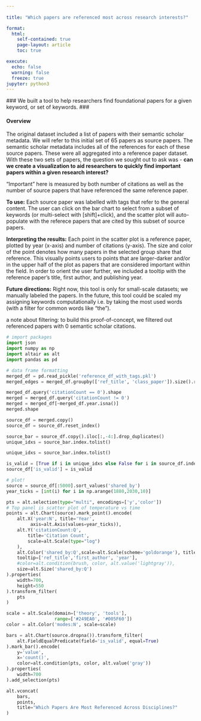 ```yaml
---
  
title: "Which papers are referenced most across research interests?"

format:
  html:
    self-contained: true
    page-layout: article
    toc: true

execute:
  echo: false
  warning: false
  freeze: true
jupyter: python3
---
```


 ### We built a tool to help researchers find foundational papers for a given keyword, or set of keywords. ###

#### Overview 
The original dataset included a list of papers with their semantic scholar metadata. We will refer to this initial set of 65 papers as source papers. The semantic scholar metadata includes all of the references for each of these source papers. These were all aggregated into a reference paper dataset. With these two sets of papers, the question we sought out to ask was - **can we create a visualization to aid researchers to quickly find important papers within a given research interest?**  

"Important" here is measured by both number of citations as well as the number of source papers that have referenced the same reference paper.

**To use:** Each source paper was labelled with tags that refer to the general content. The user can click on the bar chart to select from a subset of keywords (or multi-select with [shift]+click), and the scatter plot will auto-populate with the referece papers that are cited by this subset of source papers.

**Interpreting the results:** Each point in the scatter plot is a reference paper, plotted by year (x-axis) and number of citations (y-axis). The size and color of the point denotes how many papers in the selected group share that reference. This visually points users to points that are larger-darker and/or in the upper half of the plot as papers that are considered important within the field. In order to orient the user further, we included a tooltip with the reference paper's title, first author, and publishing year.

**Future directions:** Right now, this tool is only for small-scale datasets; we manually labeled the papers. In the future, this tool could be scaled my assigning keywords computationally i.e. by taking the most used words (with a filter for common words like "the").

a note about filtering: to build this proof-of-concept, we filtered out referenced papers with 0 semantic scholar citations.


```python
# import packages
import json
import numpy as np
import altair as alt
import pandas as pd
```

```python
# data frame formatting
merged_df = pd.read_pickle('reference_df_with_tags.pkl')
merged_edges = merged_df.groupby(['ref_title', 'class_paper']).size().reset_index(name='count')

merged_df.query('citationCount == 0').shape
merged = merged_df.query('citationCount != 0')
merged = merged_df[~merged_df.year.isna()]
merged.shape

source_df = merged.copy()
source_df = source_df.reset_index()

source_bar = source_df.copy().iloc[:,-4:].drop_duplicates()
unique_idxs = source_bar.index.tolist()

unique_idxs = source_bar.index.tolist()

is_valid = [True if i in unique_idxs else False for i in source_df.index.tolist() ]
source_df['is_valid'] = is_valid
```

```python
# plot!
source = source_df[:5000].sort_values('shared_by')
year_ticks = [int(i) for i in np.arange(1880,2030,10)]

pts = alt.selection(type="multi", encodings=['y','color'])
# Top panel is scatter plot of temperature vs time
points = alt.Chart(source).mark_point().encode(
    alt.X('year:N', title='Year',
         axis=alt.Axis(values=year_ticks)),
    alt.Y('citationCount:Q',
        title='Citation Count',
        scale=alt.Scale(type="log")
    ),
    alt.Color('shared_by:Q',scale=alt.Scale(scheme='goldorange'), title = 'Cross Reference Count'),
    tooltip=['ref_title','first_author', 'year'],
    #color=alt.condition(brush, color, alt.value('lightgray')),
    size=alt.Size('shared_by:Q')
).properties(
    width=700,
    height=550
).transform_filter(
    pts
)

scale = alt.Scale(domain=['theory', 'tools'],
                  range=['#249EA0', '#005F60'])
color = alt.Color('modes:N', scale=scale)

bars = alt.Chart(source.dropna()).transform_filter(
    alt.FieldEqualPredicate(field='is_valid', equal=True)
).mark_bar().encode(
    y='value',
    x='count()',
    color=alt.condition(pts, color, alt.value('gray'))
).properties(
    width=700
).add_selection(pts)

alt.vconcat(
    bars,
    points,
    title="Which Papers Are Most Referenced Across Disciplines?"
)
```